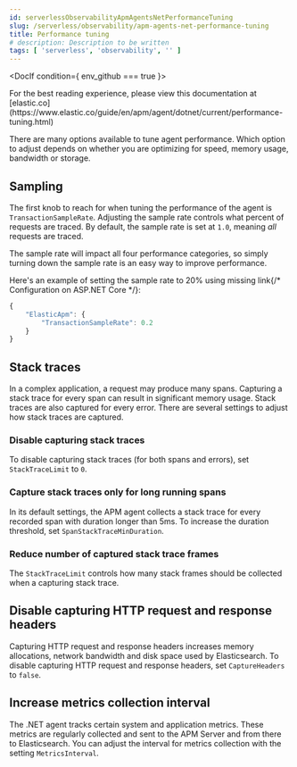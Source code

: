 ```yaml
---
id: serverlessObservabilityApmAgentsNetPerformanceTuning
slug: /serverless/observability/apm-agents-net-performance-tuning
title: Performance tuning
# description: Description to be written
tags: [ 'serverless', 'observability', '' ]
---
```





<DocIf condition={ env_github === true }>

<DocCallOut title="Note">
For the best reading experience,
please view this documentation at [elastic.co](https://www.elastic.co/guide/en/apm/agent/dotnet/current/performance-tuning.html)
</DocCallOut>

</DocIf>

<div id="performance-tuning"></div>

There are many options available to tune agent performance.
Which option to adjust depends on whether you are optimizing for speed, memory usage, bandwidth or storage.

<div id="performance-tuning-sampling"></div>

## Sampling

The first knob to reach for when tuning the performance of the agent is <DocLink id="serverlessObservabilityApmAgentsNetConfigure" section="transactionsamplerate">`TransactionSampleRate`</DocLink>.
Adjusting the sample rate controls what percent of requests are traced.
By default, the sample rate is set at `1.0`, meaning _all_ requests are traced.

The sample rate will impact all four performance categories,
so simply turning down the sample rate is an easy way to improve performance.

Here's an example of setting the sample rate to 20% using <DocBadge><DocIcon size="s" type="unlink" title="missing link"/> missing link</DocBadge>{/*  <DocLink id="enApmAgentDotnetConfigurationOnAspNetCore">Configuration on ASP.NET Core</DocLink> */}:

```js
{
    "ElasticApm": {
        "TransactionSampleRate": 0.2
    }
}
```

<div id="performance-tuning-stack-traces"></div>

## Stack traces

In a complex application,
a request may produce many spans.
Capturing a stack trace for every span can result in significant memory usage.
Stack traces are also captured for every error.
There are several settings to adjust how stack traces are captured.

<div id="performance-tuning-disable-capturing-stack-traces"></div>

### Disable capturing stack traces

To disable capturing stack traces (for both spans and errors),
set <DocLink id="serverlessObservabilityApmAgentsNetConfigure" section="stacktracelimit-performance">`StackTraceLimit`</DocLink> to `0`.

<div id="performance-tuning-stack-traces-for-long-running-spans"></div>

### Capture stack traces only for long running spans

In its default settings,
the APM agent collects a stack trace for every recorded span with duration longer than 5ms.
To increase the duration threshold,
set <DocLink id="serverlessObservabilityApmAgentsNetConfigure" section="spanstacktraceminduration-performance">`SpanStackTraceMinDuration`</DocLink>.

<div id="performance-tuning-stack-frame-limit"></div>

### Reduce number of captured stack trace frames 

The <DocLink id="serverlessObservabilityApmAgentsNetConfigure" section="stacktracelimit-performance">`StackTraceLimit`</DocLink> controls how many stack frames should be collected
when a capturing stack trace.

<div id="performance-tuning-disable-capture-headers"></div>

## Disable capturing HTTP request and response headers

Capturing HTTP request and response headers increases memory allocations,
network bandwidth and disk space used by Elasticsearch.
To disable capturing HTTP request and response headers,
set <DocLink id="serverlessObservabilityApmAgentsNetConfigure" section="captureheaders-performance">`CaptureHeaders`</DocLink> to `false`.

<div id="performance-tuning-increase-metrics-collection-interval"></div>

## Increase metrics collection interval

The .NET agent tracks certain system and application metrics.
These metrics are regularly collected and sent to the APM Server and from there to Elasticsearch.
You can adjust the interval for metrics collection with the setting <DocLink id="serverlessObservabilityApmAgentsNetConfigure" section="metricsinterval-added[100-beta1]">`MetricsInterval`</DocLink>.
